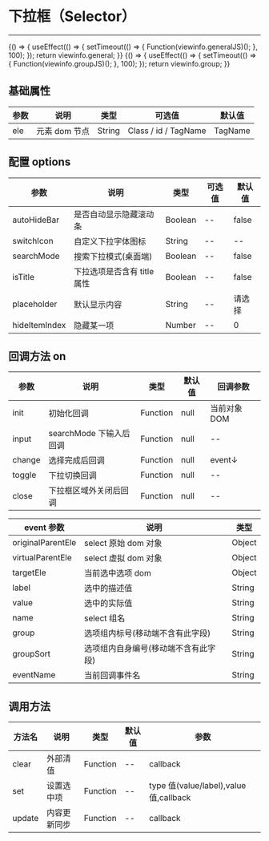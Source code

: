 
# 下拉框（Selector）

---

<Meta title="基础控件/下拉框(Selector)" />

<Canvas>
    <Story
        name="下拉框(Selector)"
        height="300px"
        parameters={{
            docs: {
                source: { code: `${viewinfo.general}${viewinfo.generalJS}` },
            },
        }}
    >
        {() => {
            useEffect(() => {
                setTimeout(() => {
                    Function(viewinfo.generalJS)();
                }, 100);
            });
            return viewinfo.general;
        }}
    </Story>
</Canvas>

<Canvas>
    <Story
        name="分组"
        height="300px"
        parameters={{
            docs: { source: { code: `${viewinfo.group}${viewinfo.groupJS}` } },
        }}
    >
        {() => {
            useEffect(() => {
                setTimeout(() => {
                    Function(viewinfo.groupJS)();
                }, 100);
            });
            return viewinfo.group;
        }}
    </Story>
</Canvas>

## 基础属性

| 参数 | 说明          | 类型   | 可选值               | 默认值  |
| ---- | ------------- | ------ | -------------------- | ------- |
| ele  | 元素 dom 节点 | String | Class / id / TagName | TagName |

## 配置 options

| 参数          | 说明                        | 类型    | 可选值 | 默认值 |
| ------------- | --------------------------- | ------- | ------ | ------ |
| autoHideBar   | 是否自动显示隐藏滚动条      | Boolean | --     | false  |
| switchIcon    | 自定义下拉字体图标          | String  | --     | --     |
| searchMode    | 搜索下拉模式(桌面端)        | Boolean | --     | false  |
| isTitle       | 下拉选项是否含有 title 属性 | Boolean | --     | false  |
| placeholder   | 默认显示内容                | String  | --     | 请选择 |
| hideItemIndex | 隐藏某一项                  | Number  | --     | 0      |

## 回调方法 on

| 参数   | 说明                    | 类型     | 默认值 | 回调参数     |
| ------ | ----------------------- | -------- | ------ | ------------ |
| init   | 初始化回调              | Function | null   | 当前对象 DOM |
| input  | searchMode 下输入后回调 | Function | null   | --           |
| change | 选择完成后回调          | Function | null   | event↓       |
| toggle | 下拉切换回调            | Function | null   | --           |
| close  | 下拉框区域外关闭后回调  | Function | null   | --           |

| event 参数        | 说明                                 | 类型   |
| ----------------- | ------------------------------------ | ------ |
| originalParentEle | select 原始 dom 对象                 | Object |
| virtualParentEle  | select 虚拟 dom 对象                 | Object |
| targetEle         | 当前选中选项 dom                     | Object |
| label             | 选中的描述值                         | String |
| value             | 选中的实际值                         | String |
| name              | select 组名                          | String |
| group             | 选项组内标号(移动端不含有此字段)     | String |
| groupSort         | 选项组内自身编号(移动端不含有此字段) | String |
| eventName         | 当前回调事件名                       | String |

## 调用方法

| 方法名 | 说明         | 类型     | 默认值 | 参数                                   |
| ------ | ------------ | -------- | ------ | -------------------------------------- |
| clear  | 外部清值     | Function | --     | callback                               |
| set    | 设置选中项   | Function | --     | type 值(value/label),value 值,callback |
| update | 内容更新同步 | Function | --     | callback                               |
